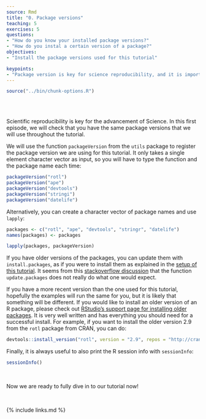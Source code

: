 ```yaml
---
source: Rmd
title: "0. Package versions"
teaching: 5
exercises: 5
questions:
- "How do you know your installed package versions?"
- "How do you instal a certain version of a package?"
objectives:
- "Install the package versions used for this tutorial"

keypoints:
- "Package version is key for science reproducibility, and it is important to document it."
---
```

```r
source("../bin/chunk-options.R")
```
<br/>
<br/>

Scientific reproducibility is key for the advancement of Science.
In this first episode, we will check that you have the same package versions that we will use throughout the tutorial.

We will use the function `packageVersion` from the `utils` package to register the package version we are using for this tutorial.
It only takes a single element character vector as input, so you will have to type the function and the package name each time:

```r
packageVersion("rotl")
packageVersion("ape")
packageVersion("devtools")
packageVersion("stringi")
packageVersion("datelife")
```

Alternatively, you can create a character vector of package names and use `lapply`:

```r
packages <- c("rotl", "ape", "devtools", "stringr", "datelife")
names(packages) <- packages

lapply(packages, packageVersion)
```

If you have older versions of the packages, you can update them with `install.packages`, as if you were to install them as explained in the [setup of this tutorial](). It seems from this [stackoverflow discussion](https://stackoverflow.com/questions/21461649/how-to-update-a-package-in-r) that the function `update.packages` does not really do what one would expect.

If you have a more recent version than the one used for this tutorial, hopefully the examples will run the same for you, but it is likely that something will be different. If you would like to install an older version of an R package, please check out [RStudio's support page for installing older packages](https://support.rstudio.com/hc/en-us/articles/219949047-Installing-older-versions-of-packages). It is very well written and has everything you should need for a successful install. For example, if you want to install the older version 2.9 from the `rotl` package from CRAN, you can do:

```r

devtools::install_version("rotl", version = "2.9", repos = "http://cran.us.r-project.org")

```

Finally, it is always useful to also print the R session info with `sessionInfo`:

```r
sessionInfo()
```
<!--
TODO: In here, we will also show how you can make sure that you are being consistent with your package usage to reproduce your own research or education materials in the future. -->


<br/>

Now we are ready to fully dive in to our tutorial now!

<br/>

{% include links.md %}
